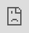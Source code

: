 # Mapping

Mapping

## ggplot2


## leaflet

<iframe src="https://reason.shinyapps.io/texas_ed_rev/" style="position:fixed; top:0; left:0; bottom:0; right:0; width:100%; height:100%; border:none; margin:0; padding:0; overflow:hidden; z-index:999999;">
    Your browser doesn't support iframes
</iframe>